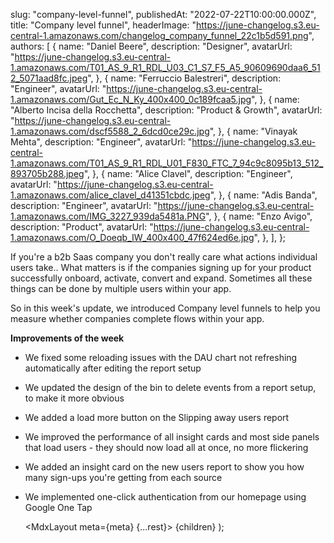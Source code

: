 
  slug: "company-level-funnel",
  publishedAt: "2022-07-22T10:00:00.000Z",
  title: "Company level funnel",
  headerImage:
    "https://june-changelog.s3.eu-central-1.amazonaws.com/changelog_company_funnel_22c1b5d591.png",
  authors: [
    {
      name: "Daniel Beere",
      description: "Designer",
      avatarUrl:
        "https://june-changelog.s3.eu-central-1.amazonaws.com/T01_AS_9_R1_RDL_U03_C1_S7_F5_A5_90609690daa6_512_5071aad8fc.jpeg",
    },
    {
      name: "Ferruccio Balestreri",
      description: "Engineer",
      avatarUrl:
        "https://june-changelog.s3.eu-central-1.amazonaws.com/Gut_Ec_N_Ky_400x400_0c189fcaa5.jpg",
    },
    {
      name: "Alberto Incisa della Rocchetta",
      description: "Product & Growth",
      avatarUrl:
        "https://june-changelog.s3.eu-central-1.amazonaws.com/dscf5588_2_6dcd0ce29c.jpg",
    },
    {
      name: "Vinayak Mehta",
      description: "Engineer",
      avatarUrl:
        "https://june-changelog.s3.eu-central-1.amazonaws.com/T01_AS_9_R1_RDL_U01_F830_FTC_7_94c9c8095b13_512_893705b288.jpeg",
    },
    {
      name: "Alice Clavel",
      description: "Engineer",
      avatarUrl:
        "https://june-changelog.s3.eu-central-1.amazonaws.com/alice_clavel_d41351cbdc.jpeg",
    },
    {
      name: "Adis Banda",
      description: "Engineer",
      avatarUrl:
        "https://june-changelog.s3.eu-central-1.amazonaws.com/IMG_3227_939da5481a.PNG",
    },
    {
      name: "Enzo Avigo",
      description: "Product",
      avatarUrl:
        "https://june-changelog.s3.eu-central-1.amazonaws.com/O_Doeqb_IW_400x400_47f624ed6e.jpg",
    },
  ],
};

If you're a b2b Saas company you don't really care what actions individual users take.. What matters is if the companies signing up for your product successfully onboard, activate, convert and expand. Sometimes all these things can be done by multiple users within your app.

So in this week's update, we introduced Company level funnels to help you measure whether companies complete flows within your app.

**Improvements of the week**

- We fixed some reloading issues with the DAU chart not refreshing automatically after editing the report setup
- We updated the design of the bin to delete events from a report setup, to make it more obvious
- We added a load more button on the Slipping away users report
- We improved the performance of all insight cards and most side panels that load users - they should now load all at once, no more flickering
- We added an insight card on the new users report to show you how many sign-ups you're getting from each source
- We implemented one-click authentication from our homepage using Google One Tap

  <MdxLayout meta={meta} {...rest}>
    {children}
  </MdxLayout>
);
